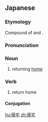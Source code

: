 ==Japanese==
{{ja-kanjitab|き|たく|yomi=on}}

===Etymology===
Compound of {{m|ja|帰||arrive at|tr=ki}} and {{m|ja|宅||home|tr=taku}}.

===Pronunciation===
{{ja-pron|きたく|yomi=on}}

===Noun===
{{ja-noun|きたく}}

# returning [[home]]

===Verb===
{{ja-verb-suru|きたく}}

# return home

====Conjugation====
{{ja-suru|きたく}}

[[hu:帰宅]]
[[zh:帰宅]]
